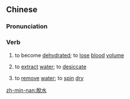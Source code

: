 {{also|脱水}}
==Chinese==
{{zh-forms|s=脱水}}

===Pronunciation===
{{zh-pron
|m=tuōshuǐ
|c=tyut3 seoi2
|cat=v
}}

===Verb===
{{zh-verb}}

# {{lb|zh|medicine}} to become [[dehydrated]]; to [[lose]] [[blood]] [[volume]]
#: {{zh-x|嚴重 脫水|severe '''dehydration'''}}
# {{lb|zh|chemistry}} to [[extract]] [[water]]; to [[desiccate]]
# {{lb|zh|using a washing machine etc.}} to [[remove]] [[water]]; to [[spin]] [[dry]]

[[zh-min-nan:脫水]]